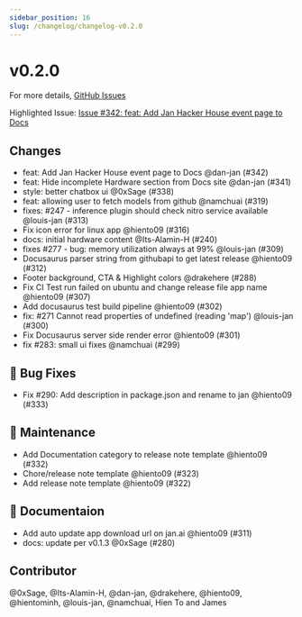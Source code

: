 ```yaml
---
sidebar_position: 16
slug: /changelog/changelog-v0.2.0
---
```

# v0.2.0

For more details, [GitHub Issues](https://github.com/janhq/jan/releases/tag/v0.2.0)

Highlighted Issue:  [Issue #342: feat: Add Jan Hacker House event page to Docs](https://github.com/janhq/jan/pull/342)

## Changes

- feat: Add Jan Hacker House event page to Docs @dan-jan (#342)
- feat: Hide incomplete Hardware section from Docs site @dan-jan (#341)
- style: better chatbox ui @0xSage (#338)
- feat: allowing user to fetch models from github @namchuai (#319)
- fixes: #247 - inference plugin should check nitro service available @louis-jan (#313)
- Fix icon error for linux app @hiento09 (#316)
- docs: initial hardware content @Its-Alamin-H (#240)
- fixes #277 - bug: memory utilization always at 99% @louis-jan (#309)
- Docusaurus parser string from githubapi to get latest release @hiento09 (#312)
- Footer background, CTA \& Highlight colors @drakehere (#288)
- Fix CI Test run failed on ubuntu and change release file app name @hiento09 (#307)
- Add docusaurus test build pipeline @hiento09 (#302)
- fix: #271 Cannot read properties of undefined (reading 'map') @louis-jan (#300)
- Fix Docusaurus server side render error @hiento09 (#301)
- fix #283: small ui fixes @namchuai (#299)

## 🐛 Bug Fixes

- Fix #290: Add description in package.json and rename to jan @hiento09 (#333)

## 🧰 Maintenance

- Add Documentation category to release note template @hiento09 (#332)
- Chore/release note template @hiento09 (#323)
- Add release note template @hiento09 (#322)

## 📖 Documentaion

- Add auto update app download url on jan.ai @hiento09 (#311)
- docs: update per v0.1.3 @0xSage (#280)

## Contributor

@0xSage, @Its-Alamin-H, @dan-jan, @drakehere, @hiento09, @hientominh, @louis-jan, @namchuai, Hien To and James

